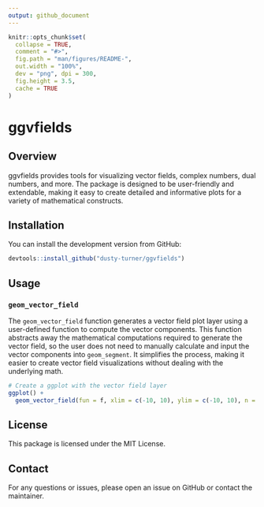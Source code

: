 ```yaml
---
output: github_document
---
```


<!-- README.md is generated from README.Rmd. Please edit that file -->

```r
knitr::opts_chunk$set(
  collapse = TRUE,
  comment = "#>",
  fig.path = "man/figures/README-",
  out.width = "100%",
  dev = "png", dpi = 300,
  fig.height = 3.5, 
  cache = TRUE
)
```

# ggvfields

## Overview

ggvfields provides tools for visualizing vector fields, complex numbers, dual numbers, and more. The package is designed to be user-friendly and extendable, making it easy to create detailed and informative plots for a variety of mathematical constructs.

## Installation


You can install the development version from GitHub:

```r
devtools::install_github("dusty-turner/ggvfields")
```

## Usage

### `geom_vector_field`

The `geom_vector_field` function generates a vector field plot layer using a user-defined function to compute the vector components. This function abstracts away the mathematical computations required to generate the vector field, so the user does not need to manually calculate and input the vector components into `geom_segment`. It simplifies the process, making it easier to create vector field visualizations without dealing with the underlying math.

```r
# Create a ggplot with the vector field layer
ggplot() +
  geom_vector_field(fun = f, xlim = c(-10, 10), ylim = c(-10, 10), n = 20)
```

## License

This package is licensed under the MIT License.

## Contact

For any questions or issues, please open an issue on GitHub or contact the maintainer.

